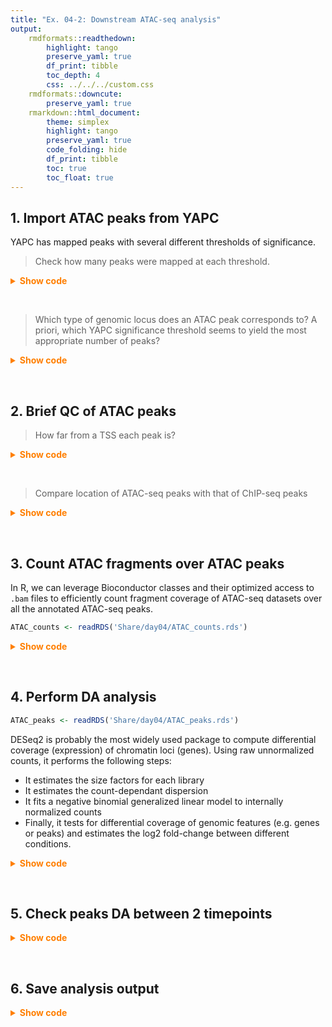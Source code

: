 ```yaml
---
title: "Ex. 04-2: Downstream ATAC-seq analysis"
output: 
    rmdformats::readthedown: 
        highlight: tango
        preserve_yaml: true
        df_print: tibble
        toc_depth: 4
        css: ../../../custom.css
    rmdformats::downcute: 
        preserve_yaml: true
    rmarkdown::html_document: 
        theme: simplex
        highlight: tango
        preserve_yaml: true
        code_folding: hide
        df_print: tibble
        toc: true
        toc_float: true
---
```


## 1. Import ATAC peaks from YAPC

YAPC has mapped peaks with several different thresholds of significance. 

> Check how many peaks were mapped at each threshold.  

<details><summary style="color: #ff7f00; font-weight: bold">Show code</summary><p>
```sh
wc -l Share/day04/_yapc-files/stress-response_*.bed
```
</p></details><br>

> Which type of genomic locus does an ATAC peak corresponds to? A priori, which YAPC significance threshold seems to yield the most appropriate number of peaks?  

<details><summary style="color: #ff7f00; font-weight: bold">Show code</summary><p>
```r
# Import ATAC peaks as GRanges
library(tidyverse)
ATAC_peaks <- read.table('Share/day04/_yapc-files/stress-response_0.05.bed') %>% 
    as_tibble() %>% 
    setNames(c('seqnames', 'start', 'end', 'yapc_scores', 'score', 'strand', 'summit', 'summit2')) %>%
    GenomicRanges::makeGRangesFromDataFrame(keep.extra.columns = TRUE)
ATAC_peaks$peakID <- paste0('peak_', 1:length(ATAC_peaks))
ATAC_peaks$yapc_scores <- NULL
ATAC_peaks$summit2 <- NULL
ATAC_peaks$score <- NULL
ATAC_peaks
```
</p></details><br>

## 2. Brief QC of ATAC peaks 

> How far from a TSS each peak is?  

<details><summary style="color: #ff7f00; font-weight: bold">Show code</summary><p>
```r
require(GenomicRanges)
# Get Yeast TSS annotations from TxDb
yeast_genes <- GenomicFeatures::genes(TxDb.Scerevisiae.UCSC.sacCer3.sgdGene::TxDb.Scerevisiae.UCSC.sacCer3.sgdGene)
GenomeInfoDb::seqlevelsStyle(yeast_genes) <- GenomeInfoDb::seqlevelsStyle(ATAC_peaks)
yeast_TSSs <- GenomicRanges::resize(yeast_genes, 1, 'start')
# Convert Ensembl gene ID to human-readable gene names, using gprofiler2
yeast_IDs <- gprofiler2::gconvert(query = yeast_TSSs$gene_id, organism = 'scerevisiae')
head(yeast_IDs)
yeast_TSSs$gene_name <- yeast_IDs$name[match(yeast_TSSs$gene_id, yeast_IDs$input)]
# Annotate closest TSS for each ATAC peak
ATAC_peaks$associated_gene <- yeast_TSSs$gene_name[nearest(ATAC_peaks, yeast_TSSs, ignore.strand = TRUE)]
# Calculate distance to the nearest TSS for each ATAC peak
dists <- IRanges::distanceToNearest(ATAC_peaks, yeast_TSSs, ignore.strand = TRUE)
summary(mcols(dists)$distance)
hist(log10(mcols(dists)$distance), breaks = 300)
```
</p></details><br>

> Compare location of ATAC-seq peaks with that of ChIP-seq peaks

<details><summary style="color: #ff7f00; font-weight: bold">Show code</summary><p>
```r
ChIP_peaks <- GenomicRanges::reduce(do.call(c, lapply(
    list.files(pattern = '.*narrowPeak$', path = 'Share/day03/results/bwa/mergedLibrary/macs/narrowPeak', full.names = TRUE), rtracklayer::import
)))
dists <- IRanges::distanceToNearest(ATAC_peaks, ChIP_peaks)
summary(mcols(dists)$distance)
hist(log10(mcols(dists)$distance), breaks = 300)
```
</p></details><br>

## 3. Count ATAC fragments over ATAC peaks

In R, we can leverage Bioconductor classes and their optimized access to `.bam` files to efficiently count 
fragment coverage of ATAC-seq datasets over all the annotated ATAC-seq peaks. 

```r
ATAC_counts <- readRDS('Share/day04/ATAC_counts.rds')
```
<details><summary style="color: #ff7f00; font-weight: bold">Show code</summary><p>
```r
# Define sample sheet
sampleTable <- data.frame(
    sample = gsub('_SRR.*', '', list.files(pattern = '_noChrM_q10.bam$', path = 'Share/day04/_bam-files/')), 
    timepoint = gsub('SacCer3_|_rep.*', '', list.files(pattern = '_noChrM_q10.bam$', path = 'Share/day04/_bam-files/')), 
    replicate = rep(c(1, 2), 5), 
    bam = list.files(pattern = '_noChrM_q10.bam$', path = 'Share/day04/_bam-files/', full.names = TRUE), 
    stringsAsFactors = FALSE
)
```
```r
# Import fragment counts over peaks 
ATAC_counts <- GenomicAlignments::summarizeOverlaps(, 
    features = ATAC_peaks, 
    reads = Rsamtools::BamFileList(sampleTable$bam), 
    ignore.strand = TRUE, 
    singleEnd = FALSE
)
SummarizedExperiment::colData(ATAC_counts) <- DataFrame(sampleTable)
```
```r
ATAC_counts
length(ATAC_counts)
dim(ATAC_counts)
dplyr::glimpse(ATAC_counts)
SummarizedExperiment::rowRanges(ATAC_counts)
SummarizedExperiment::colData(ATAC_counts)
```
</p></details><br>

## 4. Perform DA analysis

```r
ATAC_peaks <- readRDS('Share/day04/ATAC_peaks.rds')
```

DESeq2 is probably the most widely used package to compute differential coverage (expression) of chromatin loci 
(genes). Using raw unnormalized counts, it performs the following steps: 

* It estimates the size factors for each library 
* It estimates the count-dependant dispersion 
* It fits a negative binomial generalized linear model to internally normalized counts
* Finally, it tests for differential coverage of genomic features (e.g. genes or peaks) and estimates the log2 fold-change between different conditions. 

<details><summary style="color: #ff7f00; font-weight: bold">Show code</summary><p>
```r
library(DESeq2)
# Perform DE analysis
dds <- DESeqDataSet(ATAC_counts, design = ~ timepoint) 
dds <- DESeq(dds)
# Prepare contrasts for timepoint pairwise comparison
timepoints <- c('00', '15', '30', '45', '60')
contrasts <- apply(combn(5, 2), 2, function(idx) {
    c('timepoint', timepoints[idx[2]], timepoints[idx[1]])
})
colnames(contrasts) <- apply(contrasts, 2, function(col) paste0(col[2], '_v_', col[3]))
contrasts
# Extract differential accessibility results
out.l2fc <- data.frame(matrix(nrow = nrow(dds), ncol = ncol(contrasts)))
colnames(out.l2fc) <- paste0('L2FC_', colnames(contrasts))
out.padj <- data.frame(matrix(nrow = nrow(dds), ncol = ncol(contrasts)))
colnames(out.padj) <- paste0('padj_', colnames(contrasts))
for (i in 1:ncol(contrasts)) {
    ddr <- results(dds, contrast = contrasts[,i])
    metadata(ddr)$alpha <- 0.01
    out <- as.data.frame(ddr)
    out.l2fc[,i] <- out[, 'log2FoldChange']
    out.padj[,i] <- out[, 'padj']
}
# Get regularized log-normalized accessibility counts
rlogs <- rlog(dds, blind = FALSE)
rlogs
rlogs <- assay(rlogs)
glimpse(rlogs)
colnames(rlogs) <- paste0(sampleTable$timepoint, "_rep", sampleTable$replicate)
rlogs <- matrix(unlist(lapply( 
    unique(sampleTable$timepoint), 
    function(x) { 
        x <- rowMeans(matrix(rlogs[,grep(x, colnames(rlogs))], nrow = nrow(rlogs))) 
    }
)), nrow = nrow(rlogs))
rownames(rlogs) <- paste0('peak_', 1:nrow(rlogs))
colnames(rlogs) <- paste0('rlog_', unique(sampleTable$timepoint))
# Collate all results together
results <- cbind(rlogs, out.l2fc, out.padj)
mcols(ATAC_peaks) <- cbind(mcols(ATAC_peaks), results)
```
```r
glimpse(ATAC_peaks)
glimpse(ATAC_peaks@elementMetadata)
```
</p></details><br>

## 5. Check peaks DA between 2 timepoints

<details><summary style="color: #ff7f00; font-weight: bold">Show code</summary><p>
```r
# Get peaks whose accessibility increases between 0 and 15 min
g <- ATAC_peaks[which(ATAC_peaks$L2FC_15_v_00 > log2(1.5) & ATAC_peaks$padj_15_v_00 < 0.01)]
g[, 1:2]
# Get peaks whose accessibility increases between 0 and 60 min
g <- ATAC_peaks[which(ATAC_peaks$L2FC_60_v_00 > log2(1.5) & ATAC_peaks$padj_60_v_00 < 0.01)]
g[, 1:2]
```
</p></details><br>

## 6. Save analysis output

<details><summary style="color: #ff7f00; font-weight: bold">Show code</summary><p>
```r
# Export as RDS
saveRDS(ATAC_peaks, 'ATAC_peaks.rds')
# Export as GFF
attrs <- paste0(
    "ID=", ATAC_peaks$peakID,
    ";associated-gene=", ATAC_peaks$associated_gene, 
    ";rlog_00=", ATAC_peaks$rlog_00,
    ";rlog_15=", ATAC_peaks$rlog_15,
    ";rlog_30=", ATAC_peaks$rlog_30,
    ";rlog_45=", ATAC_peaks$rlog_45,
    ";rlog_60=", ATAC_peaks$rlog_60
)
GFF <- data.frame(
    seqname = as.character(seqnames(ATAC_peaks)),
    source = 'ATACseq_osmotic-stress-response', 
    feature = 'peak', 
    start = as.character(start(ATAC_peaks) + 1),
    end = as.character(end(ATAC_peaks)),
    score = '.', 
    strand = '*', 
    frame = '.',
    attribute = attrs
)
writeLines("##gffTags=on\n##displayName=Name\n##gff-version 3", 'ATAC_peaks.gff')
write.table(GFF, file = 'ATAC_peaks.gff', row.names = FALSE, col.names = FALSE, quote = FALSE, sep = "\t", append = TRUE)
```
</p></details><br>
